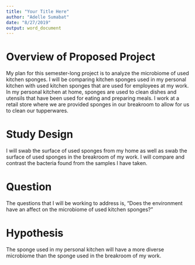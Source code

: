 ```yaml
---
title: "Your Title Here"
author: "Adelle Sumabat"
date: "8/27/2019"
output: word_document
---
```


# Overview of Proposed Project 

My plan for this semester-long project is to analyze the microbiome of used kitchen sponges. I will be comparing kitchen sponges used in my personal kitchen with used kitchen sponges that are used for employees at my work. In my personal kitchen at home, sponges are used to clean dishes and utensils that have been used for eating and preparing meals. I work at a retail store where we are provided sponges in our breakroom to allow for us to clean our tupperwares. 

# Study Design

I will swab the surface of used sponges from my home as well as swab the surface of used sponges in the breakroom of my work. I will compare and contrast the bacteria found from the samples I have taken. 

# Question 

The questions that I will be working to address is, "Does the environment have an affect on the microbiome of used kitchen sponges?" 

# Hypothesis 

The sponge used in my personal kitchen will have a more diverse microbiome than the sponge used in the breakroom of my work. 